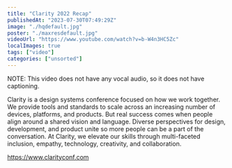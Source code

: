 ```yaml
---
title: "Clarity 2022 Recap"
publishedAt: "2023-07-30T07:49:29Z"
image: "./hqdefault.jpg"
poster: "./maxresdefault.jpg"
videoUrl: "https://www.youtube.com/watch?v=b-W4n3HC5Zc"
localImages: true
tags: ["video"]
categories: ["unsorted"]
---
```


NOTE: This video does not have any vocal audio, so it does not have captioning.

Clarity is a design systems conference focused on how we work together. We provide tools and standards to scale across an increasing number of devices, platforms, and products. But real success comes when people align around a shared vision and language. Diverse perspectives for design, development, and product unite so more people can be a part of the conversation. At Clarity, we elevate our skills through multi-faceted inclusion, empathy, technology, creativity, and collaboration.

https://www.clarityconf.com
